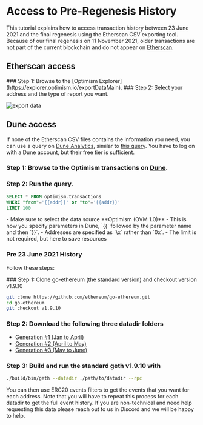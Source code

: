 
# Access to Pre-Regenesis History

This tutorial explains how to access transaction history between 23 June 2021 and the final regenesis using the Etherscan CSV exporting tool.
Because of our final regenesis on 11 November 2021, older transactions are not part of the current blockchain and do not appear on [Etherscan](https://explorer.optimism.io/).

## Etherscan access

<Steps>
### Step 1: Browse to the [Optimism Explorer](https://explorer.optimism.io/exportDataMain).
### Step 2: Select your address and the type of report you want.

![export data](public/img/op-mainnet/tools/export.png)
</Steps>

## Dune access
If none of the Etherscan CSV files contains the information you need, you can use a query on [Dune Analytics](https://dune.xyz), similar to [this query](https://dune.xyz/queries/354886?addr=%5Cx25E1c58040f27ECF20BBd4ca83a09290326896B3).
You have to log on with a Dune account, but their free tier is sufficient.
<Steps>
### Step 1: Browse to the Optimism transactions on [Dune](https://dune.com/optimismfnd/OVM1.0-User-Address-Transactions).

### Step 2: Run the query.

```sql
SELECT * FROM optimism.transactions
WHERE "from"='{{addr}}' or "to"='{{addr}}'
LIMIT 100
```

<Callout type="info">
- Make sure to select the data source **Optimism (OVM 1.0)**
- This is how you specify parameters in Dune, `{{` followed by the parameter name and then `}}`. 
- Addresses are specified as `\x<hex address>` rather than `0x<hex address>`.  
- The limit is not required, but here to save resources
</Callout>
</Steps>


### Pre 23 June 2021 History

Follow these steps:

<Steps>
### Step 1: Clone go-ethereum (the standard version) and checkout version v1.9.10

   ```sh
   git clone https://github.com/ethereum/go-ethereum.git
   cd go-ethereum
   git checkout v1.9.10
   ```

### Step 2: Download the following three datadir folders
   - [Generation #1 (Jan to April)](https://storage.googleapis.com/sequencer-datadirs/datadir-gen1.zip) 
   - [Generation #2 (April to May)](https://storage.googleapis.com/sequencer-datadirs/datadir-gen2.zip)
   - [Generation #3 (May to June)](https://storage.googleapis.com/sequencer-datadirs/datadir-gen3.zip)

### Step 3: Build and run the standard geth v1.9.10 with

   ```sh
   ./build/bin/geth --datadir ./path/to/datadir --rpc
   ```

   You can then use ERC20 events filters to get the events that you want for each address. Note that you will have to repeat this process for each datadir to get the full event history.
   If you are non-technical and need help requesting this data please reach out to us in Discord and we will be happy to help.
</Steps>

